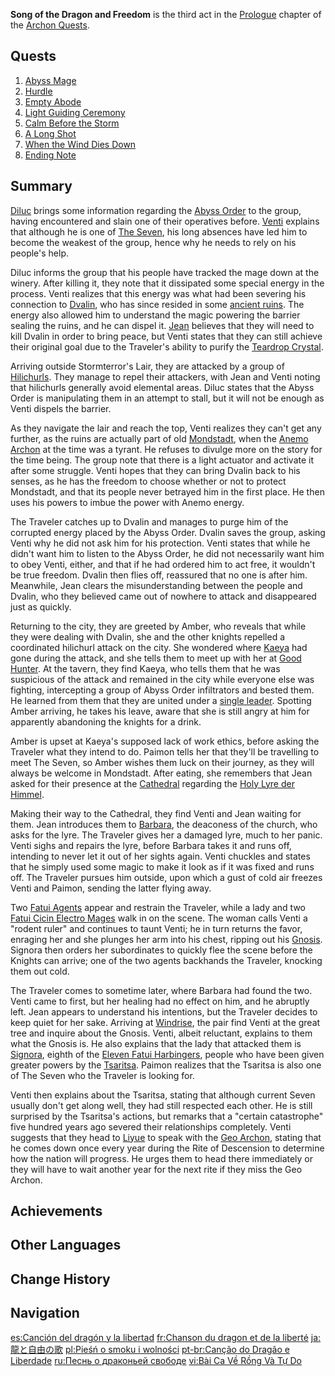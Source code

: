 {{Act Infobox
|image          = Story Card Prologue Act III.png
|type           = Archon
|chapter        = Prologue
|actNum         = III
|region         = Mondstadt
|prev           = For a Tomorrow Without Tears
|next           = Of the Land Amidst Monoliths
|ARReq          = 18
|rep           = Mondstadt
|repAmt        = 100
|repOrder      = 99
}}
'''Song of the Dragon and Freedom''' is the third act in the [[Prologue]] chapter of the [[Archon Quests]].

==Quests==
#[[Abyss Mage (Quest)|Abyss Mage]]
#[[Hurdle]]
#[[Empty Abode]]
#[[Light Guiding Ceremony]]
#[[Calm Before the Storm]]
#[[A Long Shot]]
#[[When the Wind Dies Down]]
#[[Ending Note]]

==Summary==
[[Diluc]] brings some information regarding the [[Abyss Order]] to the group, having encountered and slain one of their operatives before. [[Venti]] explains that although he is one of [[The Seven]], his long absences have led him to become the weakest of the group, hence why he needs to rely on his people's help.

Diluc informs the group that his people have tracked the mage down at the winery. After killing it, they note that it dissipated some special energy in the process. Venti realizes that this energy was what had been severing his connection to [[Dvalin]], who has since resided in some [[Stormterror's Lair|ancient ruins]]. The energy also allowed him to understand the magic powering the barrier sealing the ruins, and he can dispel it. [[Jean]] believes that they will need to kill Dvalin in order to bring peace, but Venti states that they can still achieve their original goal due to the Traveler's ability to purify the [[Teardrop Crystal]].

Arriving outside Stormterror's Lair, they are attacked by a group of [[Hilichurls]]. They manage to repel their attackers, with Jean and Venti noting that hilichurls generally avoid elemental areas. Diluc states that the Abyss Order is manipulating them in an attempt to stall, but it will not be enough as Venti dispels the barrier.

As they navigate the lair and reach the top, Venti realizes they can't get any further, as the ruins are actually part of old [[City of Mondstadt|Mondstadt]], when the [[Decarabian|Anemo Archon]] at the time was a tyrant. He refuses to divulge more on the story for the time being. The group note that there is a light actuator and activate it after some struggle. Venti hopes that they can bring Dvalin back to his senses, as he has the freedom to choose whether or not to protect Mondstadt, and that its people never betrayed him in the first place. He then uses his powers to imbue the power with Anemo energy.

The Traveler catches up to Dvalin and manages to purge him of the corrupted energy placed by the Abyss Order. Dvalin saves the group, asking Venti why he did not ask him for his protection. Venti states that while he didn't want him to listen to the Abyss Order, he did not necessarily want him to obey Venti, either, and that if he had ordered him to act free, it wouldn't be true freedom. Dvalin then flies off, reassured that no one is after him. Meanwhile, Jean clears the misunderstanding between the people and Dvalin, who they believed came out of nowhere to attack and disappeared just as quickly.

Returning to the city, they are greeted by Amber, who reveals that while they were dealing with Dvalin, she and the other knights repelled a coordinated hilichurl attack on the city. She wondered where [[Kaeya]] had gone during the attack, and she tells them to meet up with her at [[Good Hunter]]. At the tavern, they find Kaeya, who tells them that he was suspicious of the attack and remained in the city while everyone else was fighting, intercepting a group of Abyss Order infiltrators and bested them. He learned from them that they are united under a [[Traveler's Sibling|single leader]]. Spotting Amber arriving, he takes his leave, aware that she is still angry at him for apparently abandoning the knights for a drink.

Amber is upset at Kaeya's supposed lack of work ethics, before asking the Traveler what they intend to do. Paimon tells her that they'll be travelling to meet The Seven, so Amber wishes them luck on their journey, as they will always be welcome in Mondstadt. After eating, she remembers that Jean asked for their presence at the [[Favonius Cathedral|Cathedral]] regarding the [[Holy Lyre der Himmel]].

Making their way to the Cathedral, they find Venti and Jean waiting for them. Jean introduces them to [[Barbara]], the deaconess of the church, who asks for the lyre. The Traveler gives her a damaged lyre, much to her panic. Venti sighs and repairs the lyre, before Barbara takes it and runs off, intending to never let it out of her sights again. Venti chuckles and states that he simply used some magic to make it look as if it was fixed and runs off. The Traveler pursues him outside, upon which a gust of cold air freezes Venti and Paimon, sending the latter flying away.

Two [[Fatui Agents]] appear and restrain the Traveler, while a lady and two [[Fatui Cicin Mages|Fatui Cicin Electro Mages]] walk in on the scene. The woman calls Venti a "rodent ruler" and continues to taunt Venti; he in turn returns the favor, enraging her and she plunges her arm into his chest, ripping out his [[Gnosis]]. Signora then orders her subordinates to quickly flee the scene before the Knights can arrive; one of the two agents backhands the Traveler, knocking them out cold.

The Traveler comes to sometime later, where Barbara had found the two. Venti came to first, but her healing had no effect on him, and he abruptly left. Jean appears to understand his intentions, but the Traveler decides to keep quiet for her sake. Arriving at [[Windrise]], the pair find Venti at the great tree and inquire about the Gnosis. Venti, albeit reluctant, explains to them what the Gnosis is. He also explains that the lady that attacked them is [[Signora]], eighth of the [[Eleven Fatui Harbingers]], people who have been given greater powers by the [[Tsaritsa]]. Paimon realizes that the Tsaritsa is also one of The Seven who the Traveler is looking for.

Venti then explains about the Tsaritsa, stating that although current Seven usually don't get along well, they had still respected each other. He is still surprised by the Tsaritsa's actions, but remarks that a "certain catastrophe" five hundred years ago severed their relationships completely. Venti suggests that they head to [[Liyue]] to speak with the [[Morax|Geo Archon]], stating that he comes down once every year during the Rite of Descension to determine how the nation will progress. He urges them to head there immediately or they will have to wait another year for the next rite if they miss the Geo Archon.

==Achievements==
{{Achievement Topic Table|quest=Song of the Dragon and Freedom}}

==Other Languages==
{{Other Languages
|en      = Song of the Dragon and Freedom
|zhs     = 巨龙与自由之歌
|zhs_rm  = Jùlóng yǔ Zìyóu zhī Gē
|zht     = 巨龍與自由之歌
|zht_rm  = Jùlóng yǔ Zìyóu zhī Gē
|zh_tl   = Song of the Gigantic Dragon and Freedom
|ja      = 龍と自由の歌
|ja_rm   = Ryuu to Jiyuu no Uta{{Assumed}}
|ja_tl   = Song of the Dragon and Freedom
|ko      = 드래곤과 자유의 노래
|ko_rm   = Deuraegon-gwa Jayu-ui Norae
|ko_tl   = Song of the Dragon and Freedom
|es      = Canción del dragón y la libertad
|es_tl   = Song of the Dragon and the Freedom
|fr      = Chanson du dragon et de la liberté
|fr_tl   = Song of the Dragon and the Freedom
|ru      = Песнь о драконьей свободе
|ru_tl   = Song of the Dragon and the Freedom
|th      = บทเพลงแห่งมังกรและอิสรภาพ
|th_rm   = Bot-phleng haeng Mang-kon lae It-sa-ra-phap
|th_tl   = Song of the Dragon and Freedom
|vi      = Bài {{tt|ca|歌}} về rồng và {{tt|tự do|自由}}
|vi_tl   = A Song of Dragon and Freedom
|de      = Das Lied von dem Drachen und der Freiheit
|de_tl   = The Song of the Dragon and the Freedom
|id      = Lagu Naga dan Kebebasan
|id_tl   = Song of the Dragon and the Freedom
|pt      = Canção do Dragão e Liberdade
|pt_tl   = Song of the Dragon and Freedom
|tr      = Ejder ve Özgürlük Şarkısı
|tr_tl   = 
|it      = La canzone del drago e della libertà
|it_tl   = The Song of the Dragon and of the Freedom
}}

==Change History==
{{Change History|1.0}}

==Navigation==
{{Archon Quest Navbox|chapter=Prologue}}

[[es:Canción del dragón y la libertad]]
[[fr:Chanson du dragon et de la liberté]]
[[ja:龍と自由の歌]]
[[pl:Pieśń o smoku i wolności]]
[[pt-br:Canção do Dragão e Liberdade]]
[[ru:Песнь о драконьей свободе]]
[[vi:Bài Ca Về Rồng Và Tự Do]]